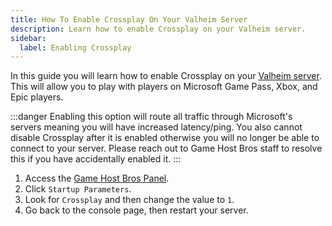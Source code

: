 ```yaml
---
title: How To Enable Crossplay On Your Valheim Server
description: Learn how to enable Crossplay on your Valheim server.
sidebar:
  label: Enabling Crossplay
---
```


In this guide you will learn how to enable Crossplay on your [Valheim server](https://www.gamehostbros.com/valheim-server-hosting/). This will allow you to play with players on Microsoft Game Pass, Xbox, and Epic players.

:::danger
Enabling this option will route all traffic through Microsoft's servers meaning you will have increased latency/ping. You also cannot disable Crossplay after it is enabled otherwise you will no longer be able to connect to your server. Please reach out to Game Host Bros staff to resolve this if you have accidentally enabled it.
:::
<Steps>
1. Access the [Game Host Bros Panel](https://panel.gamehostbros.com/).
2. Click `Startup Parameters`.
3. Look for `Crossplay` and then change the value to `1`.
4. Go back to the console page, then restart your server.
</Steps>